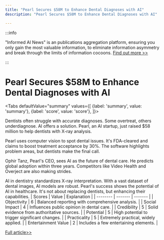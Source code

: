```yaml
---
title: "Pearl Secures $58M to Enhance Dental Diagnoses with AI"
description: "Pearl Secures $58M to Enhance Dental Diagnoses with AI"

---
```



:::info

"Informed AI News" is an publications aggregation platform, ensuring you only gain the most valuable information, to eliminate information asymmetry and break through the limits of information cocoons.  [Find out more >>](/)

:::

# Pearl Secures $58M to Enhance Dental Diagnoses with AI


<Tabs
	defaultValue="summary"
	values={[
	{label: 'summary', value: 'summary'},
	{label: 'score', value: 'score'},
]}>
<TabItem value="summary">


Dentists often struggle with accurate diagnoses. Some overtreat, others underdiagnose. AI offers a solution. Pearl, an AI startup, just raised $58 million to help dentists with X-ray analysis.

Pearl uses computer vision to spot dental issues. It's FDA-cleared and claims to boost treatment acceptance by 30%. The software highlights problem areas, but dentists make the final call.

Ophir Tanz, Pearl's CEO, sees AI as the future of dental care. He predicts global adoption within three years. Competitors like Video Health and Overject are also making strides.

AI in dentistry standardizes X-ray interpretation. With a vast dataset of dental images, AI models are robust. Pearl's success shows the potential of AI in healthcare. It's not about replacing dentists, but enhancing their capabilities.
</TabItem>
<TabItem value="score">
	| Scores     | Value   | Explanation |
	| -------- | ------- | ------- |
	| Objectivity  | 6    | Balanced reporting with comprehensive analysis.    |
	| Social Impact | 4     | Influences public opinion in dental care.    |
	| Credibility    | 5    | Solid evidence from authoritative sources.    |
	| Potential    | 5    | High potential to trigger significant changes.    |
	| Practicality    | 5    | Extremely practical, widely applied.    |
	| Entertainment Value    | 2    | Includes a few entertaining elements.    |
</TabItem>
</Tabs>

[Full article>>](https://techcrunch.com/2024/07/24/pearl-raises-58m-to-help-dentists-make-better-diagnoses-using-ai/)
